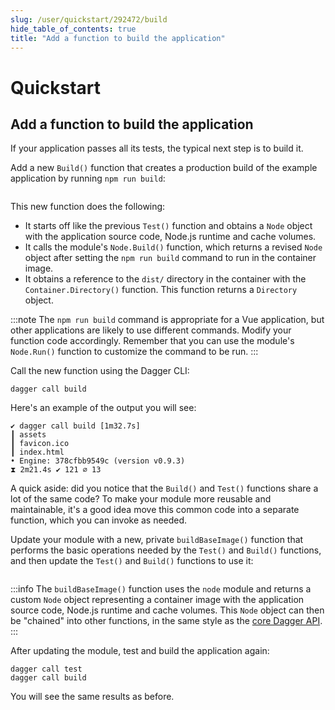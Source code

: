 ```yaml
---
slug: /user/quickstart/292472/build
hide_table_of_contents: true
title: "Add a function to build the application"
---
```


# Quickstart

## Add a function to build the application

If your application passes all its tests, the typical next step is to build it.

Add a new `Build()` function that creates a production build of the example application by running `npm run build`:


```go file=snippets/build/main.go
```

This new function does the following:

- It starts off like the previous `Test()` function and obtains a `Node` object with the application source code, Node.js runtime and cache volumes.
- It calls the module's `Node.Build()` function, which returns a revised `Node` object after setting the `npm run build` command to run in the container image.
- It obtains a reference to the `dist/` directory in the container with the `Container.Directory()` function. This function returns a `Directory` object.

:::note
The `npm run build` command is appropriate for a Vue application, but other applications are likely to use different commands. Modify your function code accordingly. Remember that you can use the module's `Node.Run()` function to customize the command to be run.
:::

Call the new function using the Dagger CLI:

```shell
dagger call build
```

Here's an example of the output you will see:

```shell
✔ dagger call build [1m32.7s]
┃ assets
┃ favicon.ico
┃ index.html
• Engine: 378cfbb9549c (version v0.9.3)
⧗ 2m21.4s ✔ 121 ∅ 13
```

A quick aside: did you notice that the `Build()` and `Test()` functions share a lot of the same code? To make your module more reusable and maintainable, it's a good idea move this common code into a separate function, which you can invoke as needed.

Update your module with a new, private `buildBaseImage()` function that performs the basic operations needed by the `Test()` and `Build()` functions, and then update the `Test()` and `Build()` functions to use it:

```go file=snippets/build/main-improved.go
```

:::info
The `buildBaseImage()` function uses the `node` module and returns a custom `Node` object representing a container image with the application source code, Node.js runtime and cache volumes. This `Node` object can then be "chained" into other functions, in the same style as the [core Dagger API](https://docs.dagger.io/api/reference).
:::

After updating the module, test and build the application again:

```shell
dagger call test
dagger call build
```

You will see the same results as before.
